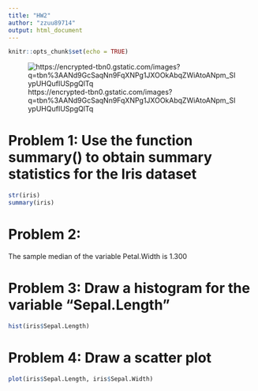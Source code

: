```yaml
---
title: "HW2"
author: "zzuu89714"
output: html_document
---
```


```r
knitr::opts_chunk$set(echo = TRUE)
```
![https://encrypted-tbn0.gstatic.com/images?q=tbn%3AANd9GcSaqNn9FqXNPg1JXOOkAbqZWiAtoANpm_SIypUHQufIUSpgQlTq](https://encrypted-tbn0.gstatic.com/images?q=tbn%3AANd9GcSaqNn9FqXNPg1JXOOkAbqZWiAtoANpm_SIypUHQufIUSpgQlTq)

# Problem 1: Use the function summary() to obtain summary statistics for the Iris dataset 

```r
str(iris)
summary(iris)
```

# Problem 2:

The sample median of the variable Petal.Width is  1.300

# Problem 3: Draw a histogram for the variable "Sepal.Length"

```r
hist(iris$Sepal.Length)
```

# Problem 4: Draw a scatter plot
```r
plot(iris$Sepal.Length, iris$Sepal.Width)
```

